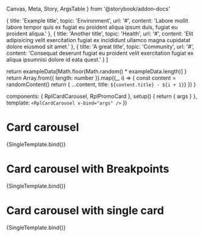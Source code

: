   Canvas,
  Meta,
  Story,
  ArgsTable
} from '@storybook/addon-docs'

  {
    title: 'Example title',
    topic: 'Environment',
    url: '#',
    content: 'Labore mollit labore tempor quis ex fugiat eu proident aliqua ipsum duis, fugiat eu proident aliqua.'
  },
  {
    title: 'Another title',
    topic: 'Health',
    url: '#',
    content: 'Elit adipisicing velit exercitation fugiat ex incididunt ullamco magna cupidatat dolore eiusmod sit amet.'
  },
  {
    title: 'A great title',
    topic: 'Community',
    url: '#',
    content: 'Consequat deserunt fugiat eu proident velit exercitation fugiat ex aliqua ipsumnisi dolore id eata quest.'
  }
]

  return exampleData[Math.floor(Math.random() * exampleData.length)]
}
  return Array.from({ length: number }).map((_, i) => {
    const content = randomContent()
    return { ...content, title: `${content.title} - ${i + 1}`}
  })
}

  components: { RplCardCarousel, RplPromoCard },
  setup() {
    return { args }
  },
  template: `<RplCardCarousel v-bind="args" />`
})

<Meta
  title='WIP/Components/Card carousel'
  component={RplCardCarousel}
/>

# Card carousel

<ArgsTable of={RplCardCarousel} />

<Canvas>
  <Story
    name='Default'
    play={a11yStoryCheck}
    args={{
      perView: 1,
      items: exampleContent(3)
    }}
  >
    {SingleTemplate.bind()}
  </Story>
</Canvas>

# Card carousel with Breakpoints

<ArgsTable of={RplCardCarousel} />

<Canvas>
  <Story
    name='Breakpoints'
    play={a11yStoryCheck}
    args={{
      perView: { xs: 1, m: 2, l: 3 },
      items: exampleContent(6)
    }}
  >
    {SingleTemplate.bind()}
  </Story>
</Canvas>

# Card carousel with single card

<ArgsTable of={RplCardCarousel} />

<Canvas>
  <Story
    name='Single Card'
    play={a11yStoryCheck}
    args={{
      items: exampleContent(1)
    }}
  >
    {SingleTemplate.bind()}
  </Story>
</Canvas>
